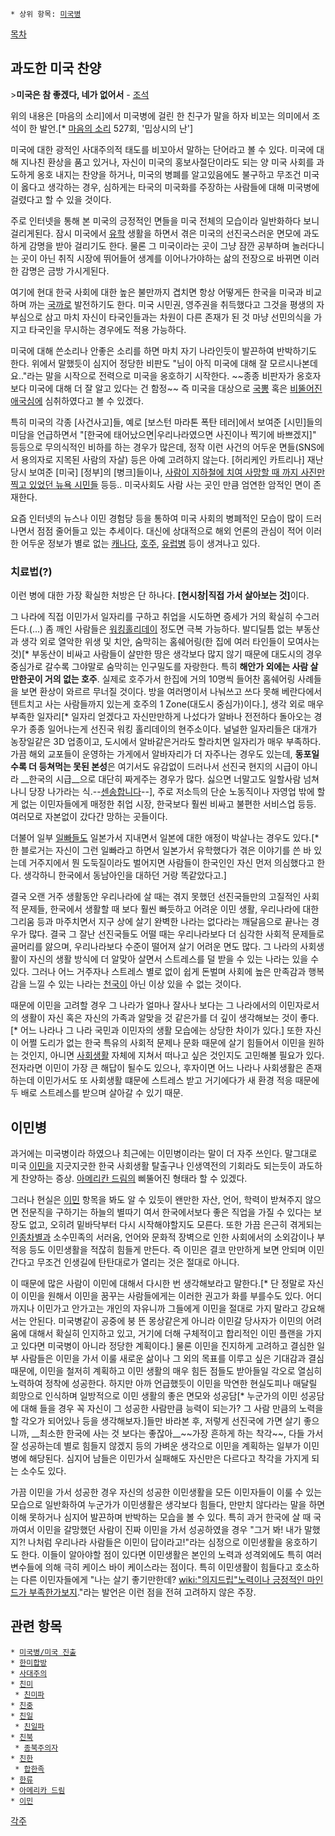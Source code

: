  * 상위 항목: [[미국병]]

[[목차]]

== 과도한 미국 찬양 ==

>'''미국은 참 좋겠다, 네가 없어서''' - [[조석]]

위의 내용은 [마음의 소리]에서 미국병에 걸린 한 친구가 말을 하자 비꼬는 의미에서 조석이 한 발언.[* [[마음의 소리]] 527회, '밉상시의 난']

미국에 대한 광적인 사대주의적 태도를 비꼬아서 말하는 단어라고 볼 수 있다. 미국에 대해 지나친 환상을 품고 있거나, 자신이 미국의 홍보사절단이라도 되는 양 미국 사회를 과도하게 옹호 내지는 찬양을 하거나, 미국의 병폐를 알고있음에도 불구하고 무조건 미국이 옳다고 생각하는 경우, 심하게는 타국의 미국화를 주장하는 사람들에 대해 미국병에 걸렸다고 할 수 있을 것이다. 

주로 인터넷을 통해 본 미국의 긍정적인 면들을 미국 전체의 모습이라 일반화하다 보니 걸리게된다. 잠시 미국에서 [[유학]] 생활을 하면서 겪은 미국의 선진국스러운 면모에 과도하게 감명을 받아 걸리기도 한다. 물론 그 미국이라는 곳이 그냥 잠깐 공부하며 놀러다니는 곳이 아닌 취직 시장에 뛰어들어 생계를 이어나가야하는 삶의 전장으로 바뀌면 이러한 감명은 금방 가시게된다.  

여기에 현대 한국 사회에 대한 높은 불만까지 겹치면 항상 어떻게든 한국을 미국과 비교하며 까는 [[국까]]로 발전하기도 한다. 미국 시민권, 영주권을 취득했다고 그것을 평생의 자부심으로 삼고 마치 자신이 타국인들과는 차원이 다른 존재가 된 것 마냥 선민의식을 가지고 타국인을 무시하는 경우에도 적용 가능하다.

미국에 대해 쓴소리나 안좋은 소리를 하면 마치 자기 나라인듯이 발끈하여 반박하기도 한다. 위에서 말했듯이 심지어 정당한 비판도 "님이 아직 미국에 대해 잘 모르시나본데요.."라는 말을 시작으로 전력으로 미국을 옹호하기 시작한다. ~~종종 비판자가 옹호자보다 미국에 대해 더 잘 알고 있다는 건 함정~~ 즉 미국을 대상으로 [[국뽕]] 혹은 [[비뚤어진 애국심]]에 심취하였다고 볼 수 있겠다. 

특히 미국의 각종 [사건사고]들, 예로 [보스턴 마라톤 폭탄 테러]에서 보여준 [시민]들의 미담을 언급하면서 "[한국에 태어났으면|우리나라였으면 사진이나 찍기에 바쁘겠지]" 등등으로 무의식적인 비하를 하는 경우가 많은데, 정작 이런 사건의 어두운 면들(SNS에서 용의자로 지목된 사람의 자살) 등은 아예 고려하지 않는다. [허리케인 카트리나] 재난 당시 보여준 [미국] [정부]의 [병크]들이나, [http://www.newsis.com/ar_detail/view.html?ar_id=NISX20121205_0011660965&cID=10104&pID=10100 사람이 지하철에 치여 사망할 때 까지 사진만 찍고 있었던 뉴욕 시민들] 등등.. 미국사회도 사람 사는 곳인 만큼 엄연한 암적인 면이 존재한다.

요즘 인터넷의 뉴스나 이민 경험당 등을 통하여 미국 사회의 병폐적인 모습이 많이 드러나면서 점점 줄어들고 있는 추세이다. 대신에 상대적으로 해외 언론의 관심이 적어 이러한 어두운 정보가 별로 없는 [[캐나다]], [[호주]], [[유럽]]병 등이 생겨나고 있다.

=== 치료법(?) ===
이런 병에 대한 가장 확실한 처방은 단 하나다. '''[현시창|직접 가서 살아보는 것]'''이다.

그 나라에 직접 이민가서 일자리를 구하고 취업을 시도하면 증세가 거의 확실히 수그러든다.(...) 좀 깨인 사람들은 [[워킹홀리데이]] 정도면 극복 가능하다. 발디딜틈 없는 부동산과 생각 외로 열악한 위생 및 치안, 숨막히는 홈쉐어링(한 집에 여러 타인들이 모여사는 것)[* 부동산이 비싸고 사람들이 살만한 땅은 생각보다 많지 않기 때문에 대도시의 경우 중심가로 갈수록 그야말로 숨막히는 인구밀도를 자랑한다. 특히 '''해안가 외에는 사람 살만한곳이 거의 없는 호주'''. 실제로 호주가서 한집에 거의 10명씩 들어찬 홈쉐어링 사례들을 보면 환상이 와르르 무너질 것이다. 방을 여러명이서 나눠쓰고 쓰다 못해 베란다에서 텐트치고 사는 사람들까지 있는게 호주의 1 Zone(대도시 중심가)이다.], 생각 외로 매우 부족한 일자리[* 일자리 얻겠다고 자신만만하게 나섰다가 알바나 전전하다 돌아오는 경우가 종종 일어나는게 선진국 워킹 홀리데이의 현주소이다. 널널한 일자리들은 대개가 농장일같은 3D 업종이고, 도시에서 알바같은거라도 할라치면 일자리가 매우 부족하다. 가끔 해외 교포들이 운영하는 가게에서 알바자리가 더 자주나는 경우도 있는데, '''동포일수록 더 등쳐먹는 못된 본성'''은 여기서도 유감없이 드러나서 선진국 현지의 시급이 아니라 __한국의 시급__으로 대단히 짜게주는 경우가 많다. 싫으면 너말고도 일할사람 넘쳐나니 당장 나가라는 식.--[[센송]]합니다--], 주로 저소득의 단순 노동직이나 자영업 밖에 할게 없는 이민자들에게 매정한 취업 시장, 한국보다 훨씬 비싸고 불편한 서비스업 등등. 여러모로 자본없이 갔다간 망하는 곳들이다.

더불어 일부 [[일빠]]들도 일본가서 지내면서 일본에 대한 애정이 박살나는 경우도 있다.[* 한 블로거는 자신이 그런 일빠라고 하면서 일본가서 유학했다가 겪은 이야기를 쓴 바 있는데 거주지에서 뭔 도둑질이라도 벌어지면 사람들이 한국인인 자신 먼저 의심했다고 한다. 생각하니 한국에서 동남아인을 대하던 거랑 똑같았다고.]

결국 오랜 거주 생활동안 우리나라에 살 때는 겪지 못했던 선진국들만의 고질적인 사회적 문제들, 한국에서 생활할 때 보다 훨씬 빠듯하고 어려운 이민 생활, 우리나라에 대한 그리움 등과 마주치면서 지구 상에 살기 완벽한 나라는 없다라는 깨달음으로 끝나는 경우가 많다. 결국 그 잘난 선진국들도 어떨 때는 우리나라보다 더 심각한 사회적 문제들로 골머리를 앓으며, 우리나라보다 수준이 떨어져 살기 어려운 면도 많다. 그 나라의 사회생활이 자신의 생활 방식에 더 알맞아 살면서 스트레스를 덜 받을 수 있는 나라는 있을 수 있다. 그러나 어느 거주자나 스트레스 별로 없이 쉽게 돈벌며 사회에 높은 만족감과 행복감을 느낄 수 있는 나라는 [[천국]]이 아닌 이상 있을 수 없는 것이다.  

때문에 이민을 고려할 경우 그 나라가 얼마나 잘사나 보다는 그 나라에서의 이민자로서의 생활이 자신 혹은 자신의 가족과 알맞을 것 같은가를 더 깊이 생각해보는 것이 좋다. [* 어느 나라나 그 나라 국민과 이민자의 생활 모습에는 상당한 차이가 있다.] 또한 자신이 어쩔 도리가 없는 한국 특유의 사회적 문제나 문화 때문에 살기 힘들어서 이민을 원하는 것인지, 아니면 [[사회생활]] 자체에 지쳐서 떠나고 싶은 것인지도 고민해볼 필요가 있다. 전자라면 이민이 가장 큰 해답이 될수도 있으나, 후자이면 어느 나라나 사회생활은 존재하는데 이민가서도 또 사회생활 떄문에 스트레스 받고 거기에다가 새 환경 적응 때문에 두 배로 스트레스를 받으며 살아갈 수 있기 때문. 

== 이민병 ==
과거에는 미국병이라 하였으나 최근에는 이민병이라는 말이 더 자주 쓰인다. 말그대로 미국 [[이민]]을 지긋지긋한 한국 사회생활 탈출구나 인생역전의 기회라도 되는듯이 과도하게 찬양하는 증상. [[아메리칸 드림]]의 삐뚤어진 형태라 할 수 있겠다.  

그러나 현실은 [[이민]] 항목을 봐도 알 수 있듯이 왠만한 자산, 언어, 학력이 받쳐주지 않으면 전문직을 구하기는 하늘의 별따기 여서 한국에서보다 좋은 직업을 가질 수 있다는 보장도 없고, 오히려 밑바닥부터 다시 시작해야할지도 모른다. 또한 가끔 은근히 겪게되는 [[인종차별]]과 소수민족의 서러움, 언어와 문화적 장벽으로 인한 사회에서의 소외감이나 부적응 등도 이민생활을 적잖히 힘들게 만든다. 즉 이민은 결코 만만하게 보면 안되며 이민간다고 무조건 인생길에 탄탄대로가 열리는 것은 절대로 아니다.

이 때문에 많은 사람이 이민에 대해서 다시한 번 생각해보라고 말한다.[* 단 정말로 자신이 이민을 원해서 이민을 꿈꾸는 사람들에게는 이러한 권고가 화를 부를수도 있다. 어디까지나 이민가고 안가고는 개인의 자유니까 그들에게 이민을 절대로 가지 말라고 강요해서는 안된다. 미국병같이 공중에 붕 뜬 몽상같은게 아니라 이민갈 당사자가 이민의 어려움에 대해서 확실히 인지하고 있고, 거기에 더해 구체적이고 합리적인 이민 플랜을 가지고 있다면 미국병이 아니라 정당한 계획이다.] 물론 이민을 진지하게 고려하고 결심한 일부 사람들은 이민을 가서 이룰 새로운 삶이나 그 외의 목표를 이루고 싶은 기대감과 결심 때문에, 이민을 철저히 계획하고 이민 생활의 매우 힘든 점들도 받아들일 각오로 열심히 노력하여 정착에 성공한다. 하지만 아까 언급했듯이 이민을 막연한 현실도피나 매달릴 희망으로 인식하며 일방적으로 이민 생활의 좋은 면모와 성공담[* 누군가의 이민 성공담에 대해 들을 경우 꼭 자신이 그 성공한 사람만큼 능력이 되는가? 그 사람 만큼의 노력을 할 각오가 되어있나 등을 생각해보자.]들만 바라본 후, 저렇게 선진국에 가면 살기 좋으니까, __최소한 한국에 사는 것 보다는 좋잖아__~~가장 흔하게 하는 착각~~, 다들 가서 잘 성공하는데 별로 힘들지 않겠지 등의 가벼운 생각으로 이민을 계획하는 일부가 이민병에 해당된다. 심지어 남들은 이민가서 실패해도 자신만은 다르다고 착각을 가지게 되는 소수도 있다. 

가끔 이민을 가서 성공한 경우 자신의 성공한 이민생활을 모든 이민자들이 이룰 수 있는 모습으로 일반화하여 누군가가 이민생활은 생각보다 힘들다, 만만치 않다라는 말을 하면 이해 못하거나 심지어 발끈하며 반박하는 모습을 볼 수 있다. 특히 과거 한국에 살 때 국까여서 이민을 갈망했던 사람이 진짜 이민을 가서 성공하였을 경우 "그거 봐! 내가 말했지?! 나처럼 우리나라 사람들은 이민이 답이라고!"라는 심정으로 이민생활을 옹호하기도 한다. 이들이 알아야할 점이 있다면 이민생활은 본인의 노력과 성격외에도 특히 여러 변수들에 의해 극히 케이스 바이 케이스라는 점이다. 특히 이민생활이 힘들다고 호소하는 다른 이민자들에게 "나는 살기 좋기만한데? [[wiki:"의지드립"노력이나 긍정적인 마인드가 부족]]한가보지."라는 발언은 이런 점을 전혀 고려하지 않은 주장.  

== 관련 항목 ==
 * [[미국병/미국 진출]]
 * [[한미합방]]
 * [[사대주의]]
 * [[친미]]
  * [[친미파]]
 * [[친중]]
 * [[친일]]
  * [[친일파]]
 * [[친북]]
  * [[종북주의자]]
 * [[친한]]
  * [[합한족]]
 * [[한류]]
 * [[아메리카 드림]]
 * [[이민]]


[[각주]]
